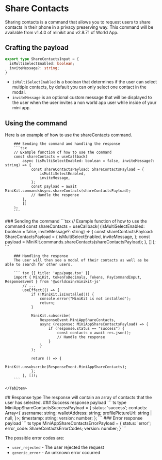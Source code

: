 # Share Contacts

Sharing contacts is a command that allows you to request users to share contacts in their phone in a privacy preserving way. 
This command will be available from v1.4.0 of minikit and v2.8.71 of World App.

## Crafting the payload

```ts
export type ShareContactsInput = {
  isMultiSelectEnabled: boolean;
  inviteMessage?: string;
}
```
- `isMultiSelectEnabled` is a boolean that determines if the user can select multiple contacts, by default you can only select one contact in the modal.
- `inviteMessage` is an optional custom message that will be displayed to the user when the user invites a non world app user while inside of your mini app.


## Using the command
Here is an example of how to use the shareContacts command. 

<Tabs>
  <TabItem label="Async handlers">

        ### Sending the command and handling the response
        ```tsx
        // Example function of how to use the command
        const shareContacts = useCallback(
            async (isMultiSelectEnabled: boolean = false, inviteMessage?: string) => {
                const shareContactsPayload: ShareContactsPayload = {
                    isMultiSelectEnabled,
                    inviteMessage,
                };
                const payload = await MiniKit.commandsAsync.shareContacts(shareContactsPayload);
                // Handle the response
            },
            []
        );
        ```

  </TabItem>

  <TabItem label="Event listeners">
        ### Sending the command 
        ```tsx
        // Example function of how to use the command
        const shareContacts = useCallback(
            (isMultiSelectEnabled: boolean = false, inviteMessage?: string) => {
                const shareContactsPayload: ShareContactsPayload = {
                    isMultiSelectEnabled,
                    inviteMessage,
                };
                const payload = MiniKit.commands.shareContacts(shareContactsPayload);
                },
            []
        );
        ```

        ### Handling the response
        The user will then see a modal of their contacts as well as be able to search for other users.

        ``` tsx {{ title: 'app/page.tsx' }}
        import { MiniKit, tokenToDecimals, Tokens, PayCommandInput, ResponseEvent } from '@worldcoin/minikit-js'
            // ...
            useEffect(() => {
                if (!MiniKit.isInstalled()) {
                    console.error("MiniKit is not installed");
                    return;
                }

                MiniKit.subscribe(
                    ResponseEvent.MiniAppShareContacts,
                    async (response: MiniAppShareContactsPayload) => {
                        if (response.status == "success") {
                            const contacts = await res.json();
                            // Handle the response
                        }
                    }
                );

                return () => {
                    MiniKit.unsubscribe(ResponseEvent.MiniAppShareContacts);
                };
            }, []);
        ```

    </TabItem>

</Tabs>
## Response type 
The response will contain an array of contacts that the user has selected.
### Success response payload
``` ts
type MiniAppShareContactsSuccessPayload = {
    status: 'success';
    contacts: Array<{
        username: string;
        walletAddress: string;
        profilePictureUrl: string | null;
    }>;
    timestamp: string;
    version: number;
};
```
### Error response payload
``` ts
type MiniAppShareContactsErrorPayload = {
    status: 'error';
    error_code: ShareContactsErrorCodes;
    version: number;
}
```

The possible error codes are:
- `user_rejected` - The user rejected the request
- `generic_error` - An unknown error occurred




